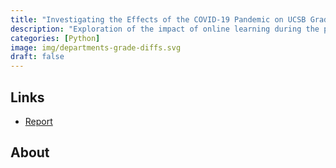 ```yaml
---
title: "Investigating the Effects of the COVID-19 Pandemic on UCSB Grades"
description: "Exploration of the impact of online learning during the pandemic on UCSB students’ grades"
categories: [Python]
image: img/departments-grade-diffs.svg
draft: false
---
```


## Links

-   [Report](../../files/ucsb-grades.html)

## About
